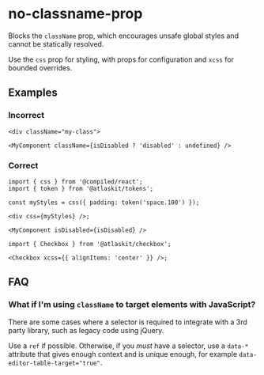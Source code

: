 # no-classname-prop

Blocks the `className` prop, which encourages unsafe global styles and cannot be statically
resolved.

Use the `css` prop for styling, with props for configuration and `xcss` for bounded overrides.

## Examples

### Incorrect

```tsx
<div className="my-class">
```

```tsx
<MyComponent className={isDisabled ? 'disabled' : undefined} />
```

### Correct

```tsx
import { css } from '@compiled/react';
import { token } from '@atlaskit/tokens';

const myStyles = css({ padding: token('space.100') });

<div css={myStyles} />;
```

```tsx
<MyComponent isDisabled={isDisabled} />
```

```tsx
import { Checkbox } from '@atlaskit/checkbox';

<Checkbox xcss={{ alignItems: 'center' }} />;
```

## FAQ

### What if I'm using `className` to target elements with JavaScript?

There are some cases where a selector is required to integrate with a 3rd party library, such as
legacy code using jQuery.

Use a `ref` if possible. Otherwise, if you _must_ have a selector, use a `data-*` attribute that
gives enough context and is unique enough, for example `data-editor-table-target="true"`.
